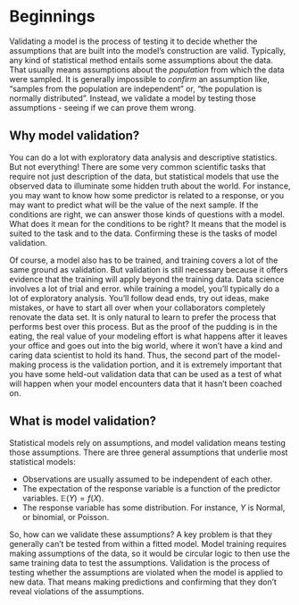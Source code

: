 # Beginnings
Validating a model is the process of testing it to decide whether the assumptions that are built into the model's construction are valid. Typically, any kind of statistical method entails some assumptions about the data. That usually means assumptions about the *population* from which the data were sampled. It is generally impossible to *confirm* an assumption like, "samples from the population are independent" or, "the population is normally distributed". Instead, we validate a model by testing those assumptions - seeing if we can prove them wrong.

## Why model validation?
You can do a lot with exploratory data analysis and descriptive statistics. But not everything! There are some very common scientific tasks that require not just description of the data, but statistical models that use the observed data to illuminate some hidden truth about the world. For instance, you may want to know how some predictor is related to a response, or you may want to predict what will be the value of the next sample. If the conditions are right, we can answer those kinds of questions with a model. What does it mean for the conditions to be right? It means that the model is suited to the task and to the data. Confirming these is the tasks of model validation.

Of course, a model also has to be trained, and training covers a lot of the same ground as validation. But validation is still necessary because it offers evidence that the training will apply beyond the training data. Data science involves a lot of trial and error. while training a model, you'll typically do a lot of exploratory analysis. You'll follow dead ends, try out ideas, make mistakes, or have to start all over when your collaborators completely renovate the data set. It is only natural to learn to prefer the process that performs best over this process. But as the proof of the pudding is in the eating, the real value of your modeling effort is what happens after it leaves your office and goes out into the big world, where it won't have a kind and caring data scientist to hold its hand. Thus, the second part of the model-making process is the validation portion, and it is extremely important that you have some held-out validation data that can be used as a test of what will happen when your model encounters data that it hasn't been coached on.


## What is model validation?
Statistical models rely on assumptions, and model validation means testing those assumptions. There are three general assumptions that underlie most statistical models:

- Observations are usually assumed to be independent of each other.
- The expectation of the response variable is a function of the predictor variables. $\mathbb{E}(Y) = f(X)$.
- The response variable has some distribution. For instance, $Y$ is Normal, or binomial, or Poisson.

So, how can we validate these assumptions? A key problem is that they generally can't be tested from within a fitted model. Model training requires making assumptions of the data, so it would be circular logic to then use the same training data to test the assumptions. Validation is the process of testing whether the assumptions are violated when the model is applied to new data. That means making predictions and confirming that they don't reveal violations of the assumptions.
